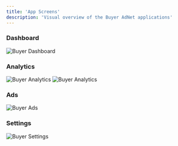 ```yaml
---
title: 'App Screens'
description: 'Visual overview of the Buyer AdNet applications'
---
```



### Dashboard
![Buyer Dashboard](/images/buyer/dashboard.jpeg)


### Analytics
![Buyer Analytics](/images/buyer/analytics.jpeg)
![Buyer Analytics](/images/buyer/analytics-lifecycle.jpeg)



### Ads

![Buyer Ads](/images/buyer/ad.jpeg)


### Settings
![Buyer Settings](/images/buyer/settings.jpeg)


<br />



